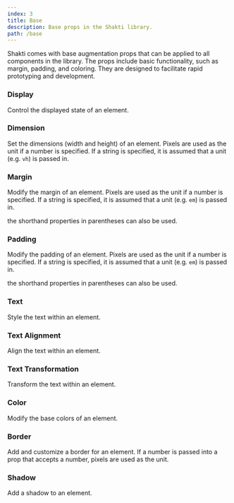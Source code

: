 ```yaml
---
index: 3
title: Base
description: Base props in the Shakti library.
path: /base
---
```



Shakti comes with base augmentation props that can be applied to all components in the library. The props include basic functionality, such as margin, padding, and coloring. They are designed to facilitate rapid prototyping and development.

### Display
Control the displayed state of an element.

<PropTable propList={shaktiProps.display} />

### Dimension
Set the dimensions (width and height) of an element. Pixels are used as the unit if a number is specified. If a string is specified, it is assumed that a unit (e.g. <code>vh</code>) is passed in.

<PropTable propList={shaktiProps.dimension} />

### Margin
Modify the margin of an element. Pixels are used as the unit if a number is specified. If a string is specified, it is assumed that a unit (e.g. <code>em</code>) is passed in.

<Remark>the shorthand properties in parentheses can also be used.</Remark>

<PropTable propList={shaktiProps.margin} />

### Padding
Modify the padding of an element. Pixels are used as the unit if a number is specified. If a string is specified, it is assumed that a unit (e.g. <code>em</code>) is passed in.

<Remark>the shorthand properties in parentheses can also be used.</Remark>

<PropTable propList={shaktiProps.padding} />

### Text
Style the text within an element.

<PropTable propList={shaktiProps.text} />

### Text Alignment
Align the text within an element.

<PropTable propList={shaktiProps.textAlign} />

### Text Transformation
Transform the text within an element.

<PropTable propList={shaktiProps.textTransform} />

### Color
Modify the base colors of an element.

<PropTable propList={shaktiProps.color} />

### Border
Add and customize a border for an element. If a number is passed into a prop that accepts a number, pixels are used as the unit.

<PropTable propList={shaktiProps.border} />

### Shadow
Add a shadow to an element.

<PropTable propList={shaktiProps.shadow} />